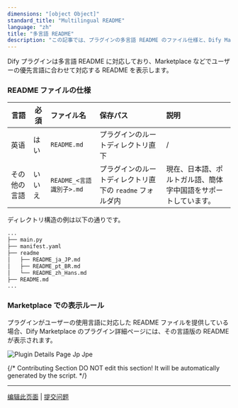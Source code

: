 ```yaml
---
dimensions: "[object Object]"
standard_title: "Multilingual README"
language: "zh"
title: "多言語 README"
description: "この記事では、プラグインの多言語 README のファイル仕様と、Dify Marketplace での表示ルールについて説明します。"
---
```


Dify プラグインは多言語 README に対応しており、Marketplace などでユーザーの優先言語に合わせて対応する README を表示します。

### README ファイルの仕様

| **言語** | **必須** | **ファイル名**           | **保存パス**                          | **説明**                          |
| ------ | ------ | :------------------ | :-------------------------------- | :------------------------------ |
| 英语     | はい     | `README.md`         | プラグインのルートディレクトリ直下                 | /                               |
| その他の言語 | いいえ    | `README_<言語識別子>.md` | プラグインのルートディレクトリ直下の `readme` フォルダ内 | 現在、日本語、ポルトガル語、簡体字中国語をサポートしています。 |

ディレクトリ構造の例は以下の通りです。

```bash
...
├── main.py
├── manifest.yaml
├── readme
│   ├── README_ja_JP.md
│   ├── README_pt_BR.md
│   └── README_zh_Hans.md
├── README.md
...
```

### Marketplace での表示ルール

プラグインがユーザーの使用言語に対応した README ファイルを提供している場合、Dify Marketplace のプラグイン詳細ページには、その言語版の README が表示されます。

![Plugin Details Page Jp Jpe](/images/plugin_details_page_jp.jpeg)

{/*
Contributing Section
DO NOT edit this section!
It will be automatically generated by the script.
*/}

---

[编辑此页面](https://github.com/langgenius/dify-docs/edit/main/plugin-dev-zh/0411-multilingual-readme.mdx) | [提交问题](https://github.com/langgenius/dify-docs/issues/new?template=docs.yml)